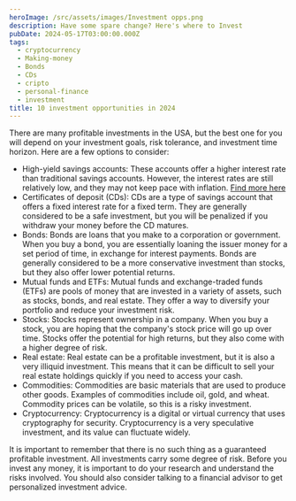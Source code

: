 ```yaml
---
heroImage: /src/assets/images/Investment opps.png
description: Have some spare change? Here's where to Invest
pubDate: 2024-05-17T03:00:00.000Z
tags:
  - cryptocurrency
  - Making-money
  - Bonds
  - CDs
  - cripto
  - personal-finance
  - investment
title: 10 investment opportunities in 2024
---
```


There are many profitable investments in the USA, but the best one for you will depend on your investment goals, risk tolerance, and investment time horizon. Here are a few options to consider:

* High-yield savings accounts:  These accounts offer a higher interest rate than traditional savings accounts. However, the interest rates are still relatively low, and they may not keep pace with inflation. [Find more here](Investing-in-High-Yield-Savings "High Yield Savings")
* Certificates of deposit (CDs): CDs are a type of savings account that offers a fixed interest rate for a fixed term. They are generally considered to be a safe investment, but you will be penalized if you withdraw your money before the CD matures.
* Bonds: Bonds are loans that you make to a corporation or government. When you buy a bond, you are essentially loaning the issuer money for a set period of time, in exchange for interest payments. Bonds are generally considered to be a more conservative investment than stocks, but they also offer lower potential returns.
* Mutual funds and ETFs: Mutual funds and exchange-traded funds (ETFs) are pools of money that are invested in a variety of assets, such as stocks, bonds, and real estate. They offer a way to diversify your portfolio and reduce your investment risk.
* Stocks: Stocks represent ownership in a company. When you buy a stock, you are hoping that the company's stock price will go up over time. Stocks offer the potential for high returns, but they also come with a higher degree of risk.
* Real estate: Real estate can be a profitable investment, but it is also a very illiquid investment. This means that it can be difficult to sell your real estate holdings quickly if you need to access your cash.
* Commodities: Commodities are basic materials that are used to produce other goods. Examples of commodities include oil, gold, and wheat. Commodity prices can be volatile, so this is a risky investment.
* Cryptocurrency: Cryptocurrency is a digital or virtual currency that uses cryptography for security. Cryptocurrency is a very speculative investment, and its value can fluctuate widely.

It is important to remember that there is no such thing as a guaranteed profitable investment. All investments carry some degree of risk. Before you invest any money, it is important to do your research and understand the risks involved. You should also consider talking to a financial advisor to get personalized investment advice.
